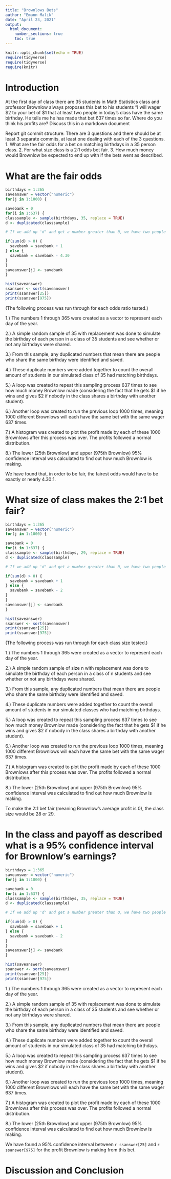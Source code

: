 ```yaml
---
title: "Brownlows Bets"
author: "Emann Malik"
date: "April 23, 2021"
output: 
  html_document:
    number_sections: true
    toc: true
---
```


```r
knitr::opts_chunk$set(echo = TRUE)
require(tidyverse)
require(tidyverse)
require(knitr)
```


<!-- We recommend you use git branches -- create a separate branch for each major section i.e. Introduction, Methods, Results, Inferential Results, and Discussion and Conclusions - leave the YAML block untouched until the final merge where you put in your own name !-->

# Introduction

<!--In this section you explain what you are trying to show.  Where did the data come from?  What is the research or other question you are trying to answer?!-->

 At the first day of class there are 35 students in Math Statistics class and professor Brownlow always proposes this bet to his students "I will wager $2 to your bet of $1 that at least two people in today's class have  the same birthday.  He tells me he has made that bet 637 times so far. Where do you think his profits are? Discuss this in a markdown document
 
Report git commit structure:
There are 3 questions and there should be at least 3 separate commits, at least one dealing with each of the 3 questions.
1. What are the fair odds for a bet on matching birthdays in a 35 person class.
2. For what size class is a 2:1 odds bet fair.
3. How much money would Brownlow be expected to end up with if the bets went as described.

# What are the fair odds  


<!--Decide on your methods:  In this section explain the approach you will take to attack the issue --- how will you decide on a likely estimate of professor Brownlow's earnings or losses after 637 bets. Also explain how you construct a 95% confidence interval about your estimate of his winnings !-->
  
```r
birthdays = 1:365
saveanswer = vector("numeric")
for(j in 1:1000) {

savebank = 0
for(i in 1:637) {
classsample <- sample(birthdays, 35, replace = TRUE)
d <- duplicated(classsample)

# If we add up 'd' and get a number greater than 0, we have two people who have the same birthday.

if(sum(d) > 0) {
  savebank = savebank + 1
} else {
  savebank = savebank - 4.30
}
}
saveanswer[j] <- savebank
}
```
  
```r
hist(saveanswer)
ssanswer <- sort(saveanswer)
print(ssanswer[25])
print(ssanswer[975])
```
  
(The following process was run through for each odds ratio tested.) 
  
1.) The numbers 1 through 365 were created as a vector to represent each day of the year.
  
2.) A simple random sample of 35 with replacement was done to simulate the birthday of each person in a class of 35 students and see whether or not any birthdays were shared.
  
3.) From this sample, any duplicated numbers that mean there are people who share the same birthday were identified and saved. 
  
4.) These duplicate numbers were added together to count the overall amount of students in our simulated class of 35 had matching birthdays. 
  
5.) A loop was created to repeat this sampling process 637 times to see how much money Brownlow made (considering the fact that he gets $1 if he wins and gives $2 if nobody in the class shares a birthday with another student).
  
6.) Another loop was created to run the previous loop 1000 times, meaning 1000 different Brownlows will each have the same bet with the same wager 637 times. 
  
7.) A histogram was created to plot the profit made by each of these 1000 Brownlows after this process was over. The profits followed a normal distribution.
  
8.) The lower (25th Brownlow) and upper (975th Brownlow) 95% confidence interval was calculated to find out how much Brownlow is making.
  
We have found that, in order to be fair, the fairest odds would have to be exactly or nearly 4.30:1.
  
# What size of class makes the 2:1 bet fair?  
<!--Explain and display the results of your method of coming up with the estimate of professor Brownlows betting profits!-->
  
```r
birthdays = 1:365
saveanswer = vector("numeric")
for(j in 1:1000) {

savebank = 0
for(i in 1:637) {
classsample <- sample(birthdays, 29, replace = TRUE)
d <- duplicated(classsample)

# If we add up 'd' and get a number greater than 0, we have two people who have the same birthday.

if(sum(d) > 0) {
  savebank = savebank + 1
} else {
  savebank = savebank - 2
}
}
saveanswer[j] <- savebank
}
```
  
```r
hist(saveanswer)
ssanswer <- sort(saveanswer)
print(ssanswer[25])
print(ssanswer[975])
```
    
(The following process was run through for each class size tested.)
  
1.) The numbers 1 through 365 were created as a vector to represent each day of the year.
  
2.) A simple random sample of size n with replacement was done to simulate the birthday of each person in a class of n students and see whether or not any birthdays were shared.
  
3.) From this sample, any duplicated numbers that mean there are people who share the same birthday were identified and saved. 
  
4.) These duplicate numbers were added together to count the overall amount of students in our simulated classes who had matching birthdays. 
  
5.) A loop was created to repeat this sampling process 637 times to see how much money Brownlow made (considering the fact that he gets $1 if he wins and gives $2 if nobody in the class shares a birthday with another student).
  
6.) Another loop was created to run the previous loop 1000 times, meaning 1000 different Brownlows will each have the same bet with the same wager 637 times. 
  
7.) A histogram was created to plot the profit made by each of these 1000 Brownlows after this process was over. The profits followed a normal distribution.
  
8.) The lower (25th Brownlow) and upper (975th Brownlow) 95% confidence interval was calculated to find out how much Brownlow is making. 
  
To make the 2:1 bet fair (meaning Brownlow's average profit is 0), the class size would be 28 or 29.  
  
# In the class and payoff as described what is a 95% confidence interval for Brownlow's earnings?
  
<!--Explain and display your method of coming up with a 95% confidence interval of  professor Brownlows winnings (or losings)-->
  
```r
birthdays = 1:365
saveanswer = vector("numeric")
for(j in 1:1000) {

savebank = 0
for(i in 1:637) {
classsample <- sample(birthdays, 35, replace = TRUE)
d <- duplicated(classsample)

# If we add up 'd' and get a number greater than 0, we have two people who have the same birthday.

if(sum(d) > 0) {
  savebank = savebank + 1
} else {
  savebank = savebank - 2
}
}
saveanswer[j] <- savebank
}
```
  
```r
hist(saveanswer)
ssanswer <- sort(saveanswer)
print(ssanswer[25])
print(ssanswer[975])
```
  
1.) The numbers 1 through 365 were created as a vector to represent each day of the year.
  
2.) A simple random sample of 35 with replacement was done to simulate the birthday of each person in a class of 35 students and see whether or not any birthdays were shared.
  
3.) From this sample, any duplicated numbers that mean there are people who share the same birthday were identified and saved. 
  
4.) These duplicate numbers were added together to count the overall amount of students in our simulated class of 35 had matching birthdays. 
  
5.) A loop was created to repeat this sampling process 637 times to see how much money Brownlow made (considering the fact that he gets $1 if he wins and gives $2 if nobody in the class shares a birthday with another student).
  
6.) Another loop was created to run the previous loop 1000 times, meaning 1000 different Brownlows will each have the same bet with the same wager 637 times. 
  
7.) A histogram was created to plot the profit made by each of these 1000 Brownlows after this process was over. The profits followed a normal distribution.
  
8.) The lower (25th Brownlow) and upper (975th Brownlow) 95% confidence interval was calculated to find out how much Brownlow is making. 
  
We have found a 95% confidence interval between `r ssanswer[25]` and `r ssanswer[975]` for the profit Brownlow is making from this bet.
  
# Discussion and Conclusion

<!--Discussion and conclusion here.  If professor Brownlow is consistantly making or losing money how could he change his payout so that his profits center on zero?  Also discuss what size his class should be in order to have his current scheme balance at zero profit.!-->


